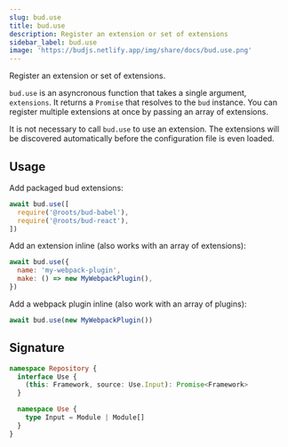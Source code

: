 ```yaml
---
slug: bud.use
title: bud.use
description: Register an extension or set of extensions
sidebar_label: bud.use
image: 'https://budjs.netlify.app/img/share/docs/bud.use.png'
---
```


Register an extension or set of extensions.

`bud.use` is an asyncronous function that takes a single argument, `extensions`. It returns a `Promise` that resolves to the `bud` instance.
You can register multiple extensions at once by passing an array of extensions.

It is not necessary to call `bud.use` to use an extension. The extensions will be discovered automatically before the configuration file is even loaded.

## Usage

Add packaged bud extensions:

```js
await bud.use([
  require('@roots/bud-babel'),
  require('@roots/bud-react'),
])
```

Add an extension inline (also works with an array of extensions):

```js
await bud.use({
  name: 'my-webpack-plugin',
  make: () => new MyWebpackPlugin(),
})
```

Add a webpack plugin inline (also work with an array of plugins):

```js
await bud.use(new MyWebpackPlugin())
```

## Signature

```ts title='@roots/bud-api/types/repository/index.d.ts'
namespace Repository {
  interface Use {
    (this: Framework, source: Use.Input): Promise<Framework>
  }

  namespace Use {
    type Input = Module | Module[]
  }
}
```
